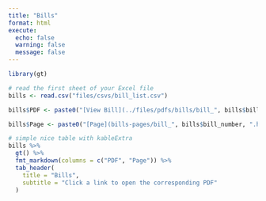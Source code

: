 ```yaml
---
title: "Bills"
format: html
execute:
  echo: false
  warning: false
  message: false
---
```



```r
library(gt)

# read the first sheet of your Excel file
bills <- read.csv("files/csvs/bill_list.csv")

bills$PDF <- paste0("[View Bill](../files/pdfs/bills/bill_", bills$bill_number, ".pdf)")

bills$Page <- paste0("[Page](bills-pages/bill_", bills$bill_number, ".html)")

# simple nice table with kableExtra
bills %>%
  gt() %>%
  fmt_markdown(columns = c("PDF", "Page")) %>%
  tab_header(
    title = "Bills",
    subtitle = "Click a link to open the corresponding PDF"
  )
```
